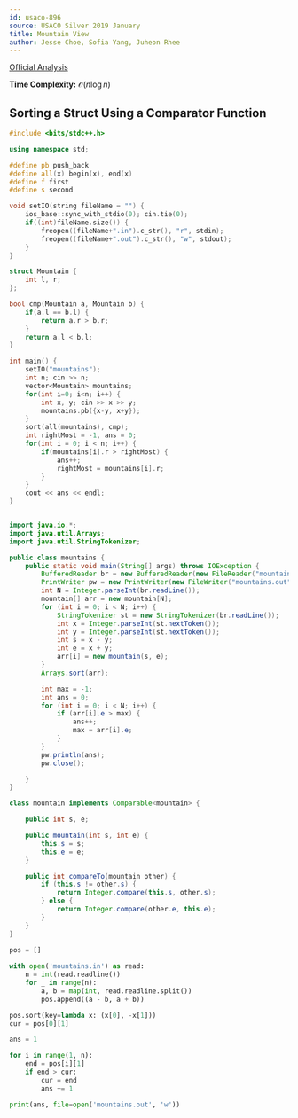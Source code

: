 ```yaml
---
id: usaco-896
source: USACO Silver 2019 January
title: Mountain View
author: Jesse Choe, Sofia Yang, Juheon Rhee
---
```


[Official Analysis](http://usaco.org/current/data/sol_mountains_silver_jan19.html)

**Time Complexity:** $\mathcal{O}(n\log n)$

<LanguageSection>

<CPPSection>

## Sorting a Struct Using a Comparator Function

```cpp
#include <bits/stdc++.h>

using namespace std;

#define pb push_back
#define all(x) begin(x), end(x)
#define f first
#define s second

void setIO(string fileName = "") {
	ios_base::sync_with_stdio(0); cin.tie(0);
	if((int)fileName.size()) {
		freopen((fileName+".in").c_str(), "r", stdin);
		freopen((fileName+".out").c_str(), "w", stdout);
	}
}

struct Mountain {
	int l, r;
};

bool cmp(Mountain a, Mountain b) {
	if(a.l == b.l) {
		return a.r > b.r;
	}
	return a.l < b.l;
}

int main() {
	setIO("mountains");
	int n; cin >> n;
	vector<Mountain> mountains;
	for(int i=0; i<n; i++) {
		int x, y; cin >> x >> y;
		mountains.pb({x-y, x+y});
	}
	sort(all(mountains), cmp);
	int rightMost = -1, ans = 0;
	for(int i = 0; i < n; i++) {
		if(mountains[i].r > rightMost) {
			ans++;
			rightMost = mountains[i].r;
		}
	}
	cout << ans << endl;
}
```

</CPPSection>

<JavaSection>

```java

import java.io.*;
import java.util.Arrays;
import java.util.StringTokenizer;

public class mountains {
	public static void main(String[] args) throws IOException {
		BufferedReader br = new BufferedReader(new FileReader("mountains.in"));
		PrintWriter pw = new PrintWriter(new FileWriter("mountains.out"));
		int N = Integer.parseInt(br.readLine());
		mountain[] arr = new mountain[N];
		for (int i = 0; i < N; i++) {
			StringTokenizer st = new StringTokenizer(br.readLine());
			int x = Integer.parseInt(st.nextToken());
			int y = Integer.parseInt(st.nextToken());
			int s = x - y;
			int e = x + y;
			arr[i] = new mountain(s, e);
		}
		Arrays.sort(arr);

		int max = -1;
		int ans = 0;
		for (int i = 0; i < N; i++) {
			if (arr[i].e > max) {
				ans++;
				max = arr[i].e;
			}
		}
		pw.println(ans);
		pw.close();

	}
}

class mountain implements Comparable<mountain> {

	public int s, e;

	public mountain(int s, int e) {
		this.s = s;
		this.e = e;
	}

	public int compareTo(mountain other) {
		if (this.s != other.s) {
			return Integer.compare(this.s, other.s);
		} else {
			return Integer.compare(other.e, this.e);
		}
	}
}
```

</JavaSection>

<PySection>
	
```python
pos = []
	
with open('mountains.in') as read:
	n = int(read.readline())
	for _ in range(n):
		a, b = map(int, read.readline.split())
		pos.append((a - b, a + b))

pos.sort(key=lambda x: (x[0], -x[1]))
cur = pos[0][1]

ans = 1

for i in range(1, n):
	end = pos[i][1]
	if end > cur:
		cur = end
		ans += 1

print(ans, file=open('mountains.out', 'w'))
```
</PySection>

</LanguageSection>
